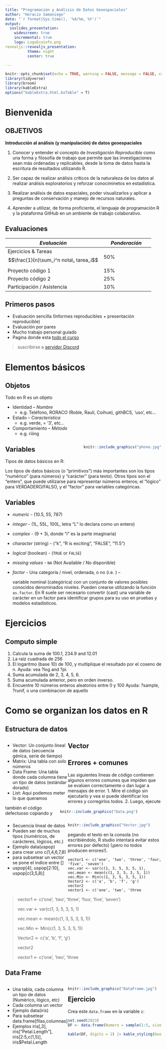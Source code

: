 ```yaml
---
title: "Programación y Análisis de Datos Geoespaciales"
author: "Horacio Samaniego"
date: "`r format(Sys.time(), '%d/%m, %Y')`"
output:
  ioslides_presentation:
    widescreen: true
    incremental: true
    logo: LogoEcoinfo.png
revealjs::revealjs_presentation:
          theme: night
          center: true

---
```


<!-- render with: `rmarkdown::render("Diapos/Clase1/Clase1TidyData.Rmd")` -->


```r
knitr::opts_chunk$set(echo = TRUE, warning = FALSE, message = FALSE, cache = FALSE, tidy = TRUE, tidy.opts = list(width.cutoff = 50))
library(tidyverse)
library(broom)
library(kableExtra)
options("kableExtra.html.bsTable" = T)
```

# Bienvenida

## OBJETIVOS  {.build}

**Introducción al análisis (y manipulación) de datos geoespaciales**

1.  Conocer y entender el concepto de _Investigación Reproducible_ como una forma y filosofía de trabajo que permite que las investigaciones sean más ordenadas y replicables, desde la toma de datos hasta la escritura de resultados utilizando R.

2.  Ser capaz de realizar análisis críticos de la naturaleza de los datos al realizar análisis exploratorios y reforzar conociminetos en estadística.

3.  Realizar análisis de datos espaciales, poder visualizarlos y aplicar a preguntas de conservación y manejo de recursos naturales.

4.  Aprender a utilizar, de forma proficiente, el lenguaje de programación R y la plataforma GitHub en un ambiente de trabajo colaborativo.

## Evaluaciones {.build}



::: {.calificaciones}
| *Evaluación*               | *Ponderación* |
|----------------------------|---------------|
| Ejercicios \& Tareas  $$\frac{1}{n}\sum_i^n nota\, tarea_i$$       | 50%           |
| Proyecto código 1           | 15%           |
| Proyecto código 2           | 25%           |
| Participación / Asistencia | 10%            |
:::


## Primeros pasos  {.build}

* Evaluación sencilla (Informes reproducibles + presentación reproducible)
* Evaluación por pares 
* Mucho trabajo personal guiado
* Pagina donde esta [todo el curso](https://horaciosamaniego.github.io/CBIT202/)

> suscribirse a [servidor Discord](https://discord.gg/adqSpqVH7Z)

# Elementos básicos
 
## Objetos {.build}
<!-- <div style="float: left; width: 50%;"> -->

Todo en R es un objeto

- Identidad -- _Nombre_ 
  * e.g. Teléfono, RORACO (Roble, Raulí, Coihue), githBCS, 'uso', etc...
- Estado -- _Característica_
  * e.g. verde, = '3', etc...
- Comportamiento -- _Método_
  * e.g. riiing
</div>

<div style="float: right; width: 50%;">
<!-- ![un objeto!](phone.jpg){width=250px}-->
```r
knitr::include_graphics("phone.jpg",dpi=300)
```
</div>

## Variables

Tipos de datos básicos en R: 

Los tipos de datos básicos (o "primitivos") más importantes son los tipos "numérico" (para números) y "carácter" (para texto). Otros tipos son el "entero", que puede utilizarse para representar números enteros; el "lógico" para VERDADERO/FALSO, y el "factor" para variables categóricas. 

## Variables

- _numeric_ - (10.5, 55, 787)
- _integer_ - (1L, 55L, 100L, letra "L" lo declara como un entero)
- _complex_ - (9 + 3i, donde "i" es la parte imaginaria)
- _character_ (string) - ("k", "R is exciting", "FALSE", "11.5")
- _logical_ (boolean) - (`TRUE` or `FALSE`)
- _missing values_ - `NA` (Not Available / No disponible)
- _factor_ - Una categoría / nivel, ordenada, o no (i.e. ) -- 

  variable nominal (categórica) con un conjunto de valores posibles conocidos denominados niveles. Pueden crearse utilizando la función `as.factor`. En R suele ser necesario convertir (cast) una variable de carácter en un factor para identificar grupos para su uso en pruebas y modelos estadísticos.

# Ejercicios

## Computo simple
1. Calcula la suma de 100.1, 234.9 and 12.01
2. La raíz cuadrada de 256
3. El logaritmo (base 10) de 100, y multiplique el resultado por el coseno de n. Ayuda: vea ?log and ?pi.
4. Suma acumulada de 2, 3, 4, 5, 6.
5. Suma acumulada anterior, pero en orden inverso.
6. Encuentre 10 números enteros aleatorios entre 0 y 100 Ayuda: ?sample, ?runif, o una combinacion de aquello

# Como se organizan los datos en R

## Estructura de datos {.build}

<div style="float: left; width: 40%;">

- Vector: Un conjunto lineal de datos (secuencia génica, serie de tiempo)
- Matrix: Una tabla con solo números
- Data Frame: Una tabla donde cada columna tiene un tipo de datos (estándar dorado)
- List: Aqui podemos meter lo que queramos

</div>

<div style="float: right; width: 65%;">

```r
knitr::include_graphics("Data.png")
```

</div>

## Vector {.build}

<div style="float: left; width: 40%;">

* Secuencia lineal de datos
* Pueden ser de muchos tipos (numéricos, de carácteres, lógicos, etc.)
* Ejemplo data(uspop)
* para crear uno c(1,4,6,7,8)
* para subsetear un vector se pone el índice entre []
* uspop[4], uspop[2:10], uspop[c(3,5,8)]

</div>

<div style="float: right; width: 60%;">

```r
knitr::include_graphics("Vector.jpg")
```

</div>

## Errores + comunes

Las siguientes líneas de código contienen algunos errores comunes que impiden que se evalúen correctamente o dan lugar a mensajes de error. 
1. Mire el código sin ejecutarlo y vea si puede identificar los errores y corregirlos todos. 
2. Luego, ejecute también el código defectuoso copiando y pegando el texto en la consola (no escribiéndolo, R studio intentará evitar estos errores por defecto) 
(¡pero no todos producen errores!).

<!-- ```{r show-errors, eval=FALSE, warning=FALSE, include=FALSE} -->
```
vector1 <- c('one', 'two', 'three', 'four, 'five', 'seven')
vec.var <- var(c(1, 3, 5, 3, 5, 1), 
vec.mean <- mean(c(1, 3, 5, 3, 5, 1))
vec.Min <- Min(c(1, 3, 5, 3, 5, 1))
Vector2 <- c('a', 'b', 'f', 'g')
vector2
vector1 <- c('one', 'two', 'three

```

> vector1 <- c('one', 'two', 'three', 'four, 'five', 'seven')
>
> vec.var <- var(c(1, 3, 5, 3, 5, 1)
>
> vec.mean <- mean(c(1, 3, 5, 3, 5, 1))
>
> vec.Min <- Min(c(1, 3, 5, 3, 5, 1))
>
> Vector2 <- c('a', 'b', 'f', 'g')
>
> vector2
>
> vector1 <- c('one', 'two', 'three


## Data Frame {.build}

<div style="float: left; width: 40%;">

* Una tabla, cada columna un tipo de datos (Numérico, lógico, etc)
* Cada columna un vector
* Ejemplo data(iris)
* Para subsetear data.frame[filas,columnas]
* Ejemplos iris[,3], iris["Petal.Length"], iris[2:5,c(1,5)], iris$Petal.Length


</div>

<div style="float: right; width: 60%;">

```r
knitr::include_graphics("DataFrame.jpg")
```

</div>

## Ejercicio {.small}

Crea este `data.frame` en la variable `z`:
```r
set.seed(2023)
DF <- data.frame(Numero = sample(1:5, size =5, replace = F), Letra = sample(LETTERS, size = 5, replace = F), Medida = rnorm(n = 5, mean = 60, sd = 10) ,stringsAsFactors = F)

kable(DF, digits = 2) |> kable_styling(bootstrap_options = c("striped"), full_width = F)
```


